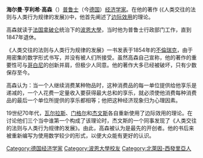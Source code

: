 '''海尔曼·亨利希·高森'''（{{bd|1810年|9月7日|1858年|2月13日|catIdx=G}}）[[普鲁士|普鲁士]]（今[[德国|德国]]）[[经济学家|经济学家]]。在他的著作''{{lang|de|Die Entwicklung der Gesetze des menschlichen Verkehrs und der daraus fließenden Regeln für menschliches Handeln}}'' (《人类交往的法则与人类行为规律的发展》)中，他首先阐述了[[边际效用|边际效用]]的理论。

高森就读于[[法国|法国]][[拿破仑|拿破仑]]统治下的[[波恩大學|波恩大學]]，当时他为普鲁士行政部门工作，直到1847年退休。

《人类交往的法则与人类行为规律的发展》一书发表于1854年的[[不倫瑞克|不倫瑞克]]，由于用密集的数学形式书写，并没有被人们所接受。虽然高森自己宣称，他的著作的重要性可与[[哥白尼|哥白尼]]的创新并肩，但极少人同意。他的著作大多已经被破坏，只有少数保存至今。

高森认为：当一个人继续消费某种物品时，这种消费品的每一单位提供给他享乐是递减的，一个人花费一定量收入要获得最大总和的享乐，就必须使他消费每种消费品的最后一个单位所提供的享乐都相等；他把这种经济现象归为心理因素。

19世纪70年代，[[瓦尔拉斯|瓦尔拉斯]]、[[卡爾·門格爾|门格尔]]和[[威廉姆·斯坦利·傑文斯|杰文斯]]各自重新使用了边际效用的理论。在讨论他们三个当中谁第一个构成了该理论时，杰文斯的一个同事发现了《人类交往的法则与人类行为规律的发展》。由此，高森被认为是最先的开创者。他的书后来被重新编写为使用数学较少的形式，以便大众能有更好的认识。

{{Authority control}}
{{DEFAULTSORT:Gossen, Hermann Heinrich}}
[[Category:德国经济学家|Category:德国经济学家]]
[[Category:波恩大學校友|Category:波恩大學校友]]
[[Category:北萊因-西發里亞人|Category:北萊因-西發里亞人]]
